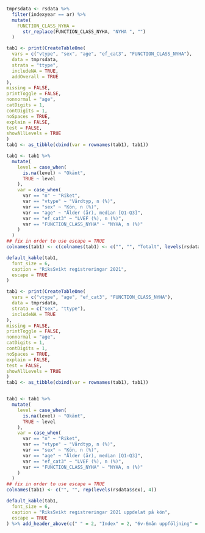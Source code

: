 ```r

tmprsdata <- rsdata %>%
  filter(indexyear == ar) %>%
  mutate(
    FUNCTION_CLASS_NYHA =
      str_replace(FUNCTION_CLASS_NYHA, "NYHA ", "")
  )

tab1 <- print(CreateTableOne(
  vars = c("vtype", "sex", "age", "ef_cat3", "FUNCTION_CLASS_NYHA"),
  data = tmprsdata,
  strata = "ttype",
  includeNA = TRUE,
  addOverall = TRUE
),
missing = FALSE,
printToggle = FALSE,
nonnormal = "age",
catDigits = 1,
contDigits = 1,
noSpaces = TRUE,
explain = FALSE,
test = FALSE,
showAllLevels = TRUE
)
tab1 <- as_tibble(cbind(var = rownames(tab1), tab1))

tab1 <- tab1 %>%
  mutate(
    level = case_when(
      is.na(level) ~ "Okänt",
      TRUE ~ level
    ),
    var = case_when(
      var == "n" ~ "Riket",
      var == "vtype" ~ "Vårdtyp, n (%)",
      var == "sex" ~ "Kön, n (%)",
      var == "age" ~ "Ålder (år), median [Q1-Q3]",
      var == "ef_cat3" ~ "LVEF (%), n (%)",
      var == "FUNCTION_CLASS_NYHA" ~ "NYHA, n (%)"
    )
  )
## fix in order to use escape = TRUE
colnames(tab1) <- c(colnames(tab1) <- c("", "", "Totalt", levels(rsdata$ttype)))

default_kable(tab1,
  font_size = 6,
  caption = "RiksSvikt registreringar 2021",
  escape = TRUE
)
```

```r

tab1 <- print(CreateTableOne(
  vars = c("vtype", "age", "ef_cat3", "FUNCTION_CLASS_NYHA"),
  data = tmprsdata,
  strata = c("sex", "ttype"),
  includeNA = TRUE
),
missing = FALSE,
printToggle = FALSE,
nonnormal = "age",
catDigits = 1,
contDigits = 1,
noSpaces = TRUE,
explain = FALSE,
test = FALSE,
showAllLevels = TRUE
)
tab1 <- as_tibble(cbind(var = rownames(tab1), tab1))


tab1 <- tab1 %>%
  mutate(
    level = case_when(
      is.na(level) ~ "Okänt",
      TRUE ~ level
    ),
    var = case_when(
      var == "n" ~ "Riket",
      var == "vtype" ~ "Vårdtyp, n (%)",
      var == "sex" ~ "Kön, n (%)",
      var == "age" ~ "Ålder (år), median [Q1-Q3]",
      var == "ef_cat3" ~ "LVEF (%), n (%)",
      var == "FUNCTION_CLASS_NYHA" ~ "NYHA, n (%)"
    )
  )
## fix in order to use escape = TRUE
colnames(tab1) <- c("", "", rep(levels(rsdata$sex), 4))

default_kable(tab1,
  font_size = 6,
  caption = "RiksSvikt registreringar 2021 uppdelat på kön",
  escape = TRUE
) %>% add_header_above(c(" " = 2, "Index" = 2, "6v-6mån uppföljning" = 2, "1års uppföljning" = 2, "2+års uppföljning" = 2))
```
